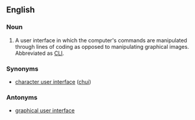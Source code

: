==English==

===Noun===
{{en-noun|sg=[[command]] [[line]] [[interface]]}}

# A user interface in which the computer's commands are manipulated through lines of coding as opposed to manipulating graphical images.  Abbreviated as [[CLI]].

===Synonyms===
* [[character user interface]] ([[chui]])

===Antonyms===
* [[graphical user interface]]